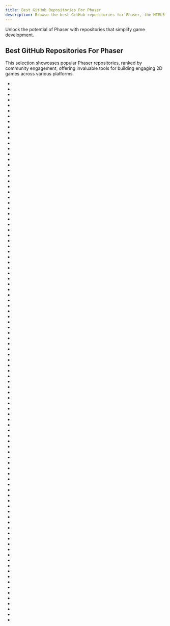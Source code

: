 ```yaml
---
title: Best GitHub Repositories For Phaser
description: Browse the best GitHub repositories for Phaser, the HTML5 game framework for desktop and mobile.
---
```

Unlock the potential of Phaser with repositories that simplify game development.

## Best GitHub Repositories For Phaser

This selection showcases popular Phaser repositories, ranked by community engagement, offering invaluable tools for building engaging 2D games across various platforms.

- <Badge owner="phaserjs" repoName="phaser" stars="https://img.shields.io/github/stars/phaserjs/phaser?style=flat&logoSize=auto" forks="https://img.shields.io/github/forks/phaserjs/phaser?style=flat&logoSize=auto"/>
- <Badge owner="dtm-labs" repoName="dtm" stars="https://img.shields.io/github/stars/dtm-labs/dtm?style=flat&logoSize=auto" forks="https://img.shields.io/github/forks/dtm-labs/dtm?style=flat&logoSize=auto"/>
- <Badge owner="secfigo" repoName="Awesome-Fuzzing" stars="https://img.shields.io/github/stars/secfigo/Awesome-Fuzzing?style=flat&logoSize=auto" forks="https://img.shields.io/github/forks/secfigo/Awesome-Fuzzing?style=flat&logoSize=auto"/>
- <Badge owner="nicholas-ochoa" repoName="OpenSC2K" stars="https://img.shields.io/github/stars/nicholas-ochoa/OpenSC2K?style=flat&logoSize=auto" forks="https://img.shields.io/github/forks/nicholas-ochoa/OpenSC2K?style=flat&logoSize=auto"/>
- <Badge owner="AutoFixture" repoName="AutoFixture" stars="https://img.shields.io/github/stars/AutoFixture/AutoFixture?style=flat&logoSize=auto" forks="https://img.shields.io/github/forks/AutoFixture/AutoFixture?style=flat&logoSize=auto"/>
- <Badge owner="mourner" repoName="suncalc" stars="https://img.shields.io/github/stars/mourner/suncalc?style=flat&logoSize=auto" forks="https://img.shields.io/github/forks/mourner/suncalc?style=flat&logoSize=auto"/>
- <Badge owner="channingbreeze" repoName="games" stars="https://img.shields.io/github/stars/channingbreeze/games?style=flat&logoSize=auto" forks="https://img.shields.io/github/forks/channingbreeze/games?style=flat&logoSize=auto"/>
- <Badge owner="ssusnic" repoName="Machine-Learning-Flappy-Bird" stars="https://img.shields.io/github/stars/ssusnic/Machine-Learning-Flappy-Bird?style=flat&logoSize=auto" forks="https://img.shields.io/github/forks/ssusnic/Machine-Learning-Flappy-Bird?style=flat&logoSize=auto"/>
- <Badge owner="phaserjs" repoName="phaser-ce-examples" stars="https://img.shields.io/github/stars/phaserjs/phaser-ce-examples?style=flat&logoSize=auto" forks="https://img.shields.io/github/forks/phaserjs/phaser-ce-examples?style=flat&logoSize=auto"/>
- <Badge owner="phaserjs" repoName="examples" stars="https://img.shields.io/github/stars/phaserjs/examples?style=flat&logoSize=auto" forks="https://img.shields.io/github/forks/phaserjs/examples?style=flat&logoSize=auto"/>
- <Badge owner="hysnsec" repoName="awesome-threat-modelling" stars="https://img.shields.io/github/stars/hysnsec/awesome-threat-modelling?style=flat&logoSize=auto" forks="https://img.shields.io/github/forks/hysnsec/awesome-threat-modelling?style=flat&logoSize=auto"/>
- <Badge owner="phaserjs" repoName="phaser-ce" stars="https://img.shields.io/github/stars/phaserjs/phaser-ce?style=flat&logoSize=auto" forks="https://img.shields.io/github/forks/phaserjs/phaser-ce?style=flat&logoSize=auto"/>
- <Badge owner="chubin" repoName="pyphoon" stars="https://img.shields.io/github/stars/chubin/pyphoon?style=flat&logoSize=auto" forks="https://img.shields.io/github/forks/chubin/pyphoon?style=flat&logoSize=auto"/>
- <Badge owner="lean" repoName="phaser-es6-webpack" stars="https://img.shields.io/github/stars/lean/phaser-es6-webpack?style=flat&logoSize=auto" forks="https://img.shields.io/github/forks/lean/phaser-es6-webpack?style=flat&logoSize=auto"/>
- <Badge owner="HXSecurity" repoName="DongTai" stars="https://img.shields.io/github/stars/HXSecurity/DongTai?style=flat&logoSize=auto" forks="https://img.shields.io/github/forks/HXSecurity/DongTai?style=flat&logoSize=auto"/>
- <Badge owner="rexrainbow" repoName="phaser3-rex-notes" stars="https://img.shields.io/github/stars/rexrainbow/phaser3-rex-notes?style=flat&logoSize=auto" forks="https://img.shields.io/github/forks/rexrainbow/phaser3-rex-notes?style=flat&logoSize=auto"/>
- <Badge owner="phaserjs" repoName="template-webpack" stars="https://img.shields.io/github/stars/phaserjs/template-webpack?style=flat&logoSize=auto" forks="https://img.shields.io/github/forks/phaserjs/template-webpack?style=flat&logoSize=auto"/>
- <Badge owner="digitsensitive" repoName="phaser3-typescript" stars="https://img.shields.io/github/stars/digitsensitive/phaser3-typescript?style=flat&logoSize=auto" forks="https://img.shields.io/github/forks/digitsensitive/phaser3-typescript?style=flat&logoSize=auto"/>
- <Badge owner="enable3d" repoName="enable3d" stars="https://img.shields.io/github/stars/enable3d/enable3d?style=flat&logoSize=auto" forks="https://img.shields.io/github/forks/enable3d/enable3d?style=flat&logoSize=auto"/>
- <Badge owner="kevinshen56714" repoName="SkyOffice" stars="https://img.shields.io/github/stars/kevinshen56714/SkyOffice?style=flat&logoSize=auto" forks="https://img.shields.io/github/forks/kevinshen56714/SkyOffice?style=flat&logoSize=auto"/>
- <Badge owner="odrick" repoName="free-tex-packer" stars="https://img.shields.io/github/stars/odrick/free-tex-packer?style=flat&logoSize=auto" forks="https://img.shields.io/github/forks/odrick/free-tex-packer?style=flat&logoSize=auto"/>
- <Badge owner="JalaliLabUCLA" repoName="Image-feature-detection-using-Phase-Stretch-Transform" stars="https://img.shields.io/github/stars/JalaliLabUCLA/Image-feature-detection-using-Phase-Stretch-Transform?style=flat&logoSize=auto" forks="https://img.shields.io/github/forks/JalaliLabUCLA/Image-feature-detection-using-Phase-Stretch-Transform?style=flat&logoSize=auto"/>
- <Badge owner="hizhangp" repoName="yolo_tensorflow" stars="https://img.shields.io/github/stars/hizhangp/yolo_tensorflow?style=flat&logoSize=auto" forks="https://img.shields.io/github/forks/hizhangp/yolo_tensorflow?style=flat&logoSize=auto"/>
- <Badge owner="Nick-Gottschlich" repoName="Social-Amnesia" stars="https://img.shields.io/github/stars/Nick-Gottschlich/Social-Amnesia?style=flat&logoSize=auto" forks="https://img.shields.io/github/forks/Nick-Gottschlich/Social-Amnesia?style=flat&logoSize=auto"/>
- <Badge owner="kongchen" repoName="swagger-maven-plugin" stars="https://img.shields.io/github/stars/kongchen/swagger-maven-plugin?style=flat&logoSize=auto" forks="https://img.shields.io/github/forks/kongchen/swagger-maven-plugin?style=flat&logoSize=auto"/>
- <Badge owner="DragonBones" repoName="DragonBonesJS" stars="https://img.shields.io/github/stars/DragonBones/DragonBonesJS?style=flat&logoSize=auto" forks="https://img.shields.io/github/forks/DragonBones/DragonBonesJS?style=flat&logoSize=auto"/>
- <Badge owner="PaulNorman01" repoName="Forensia" stars="https://img.shields.io/github/stars/PaulNorman01/Forensia?style=flat&logoSize=auto" forks="https://img.shields.io/github/forks/PaulNorman01/Forensia?style=flat&logoSize=auto"/>
- <Badge owner="nkholski" repoName="phaser3-es6-webpack" stars="https://img.shields.io/github/stars/nkholski/phaser3-es6-webpack?style=flat&logoSize=auto" forks="https://img.shields.io/github/forks/nkholski/phaser3-es6-webpack?style=flat&logoSize=auto"/>
- <Badge owner="RoseSecurity" repoName="Anti-Virus-Evading-Payloads" stars="https://img.shields.io/github/stars/RoseSecurity/Anti-Virus-Evading-Payloads?style=flat&logoSize=auto" forks="https://img.shields.io/github/forks/RoseSecurity/Anti-Virus-Evading-Payloads?style=flat&logoSize=auto"/>
- <Badge owner="ganlvtech" repoName="phaser-catch-the-cat" stars="https://img.shields.io/github/stars/ganlvtech/phaser-catch-the-cat?style=flat&logoSize=auto" forks="https://img.shields.io/github/forks/ganlvtech/phaser-catch-the-cat?style=flat&logoSize=auto"/>
- <Badge owner="CalebBell" repoName="thermo" stars="https://img.shields.io/github/stars/CalebBell/thermo?style=flat&logoSize=auto" forks="https://img.shields.io/github/forks/CalebBell/thermo?style=flat&logoSize=auto"/>
- <Badge owner="yindz" repoName="common-random" stars="https://img.shields.io/github/stars/yindz/common-random?style=flat&logoSize=auto" forks="https://img.shields.io/github/forks/yindz/common-random?style=flat&logoSize=auto"/>
- <Badge owner="rwbutler" repoName="FeatureFlags" stars="https://img.shields.io/github/stars/rwbutler/FeatureFlags?style=flat&logoSize=auto" forks="https://img.shields.io/github/forks/rwbutler/FeatureFlags?style=flat&logoSize=auto"/>
- <Badge owner="lifenautjoe" repoName="webpack-starter-basic" stars="https://img.shields.io/github/stars/lifenautjoe/webpack-starter-basic?style=flat&logoSize=auto" forks="https://img.shields.io/github/forks/lifenautjoe/webpack-starter-basic?style=flat&logoSize=auto"/>
- <Badge owner="sjlu" repoName="CodeIgniter-Bootstrap" stars="https://img.shields.io/github/stars/sjlu/CodeIgniter-Bootstrap?style=flat&logoSize=auto" forks="https://img.shields.io/github/forks/sjlu/CodeIgniter-Bootstrap?style=flat&logoSize=auto"/>
- <Badge owner="shreyaschavhan" repoName="oscp-pre-preparation-plan-and-notes" stars="https://img.shields.io/github/stars/shreyaschavhan/oscp-pre-preparation-plan-and-notes?style=flat&logoSize=auto" forks="https://img.shields.io/github/forks/shreyaschavhan/oscp-pre-preparation-plan-and-notes?style=flat&logoSize=auto"/>
- <Badge owner="bgkatz" repoName="3phase_integrated" stars="https://img.shields.io/github/stars/bgkatz/3phase_integrated?style=flat&logoSize=auto" forks="https://img.shields.io/github/forks/bgkatz/3phase_integrated?style=flat&logoSize=auto"/>
- <Badge owner="kqwang" repoName="phase-recovery" stars="https://img.shields.io/github/stars/kqwang/phase-recovery?style=flat&logoSize=auto" forks="https://img.shields.io/github/forks/kqwang/phase-recovery?style=flat&logoSize=auto"/>
- <Badge owner="emilyanncr" repoName="Windows-Post-Exploitation" stars="https://img.shields.io/github/stars/emilyanncr/Windows-Post-Exploitation?style=flat&logoSize=auto" forks="https://img.shields.io/github/forks/emilyanncr/Windows-Post-Exploitation?style=flat&logoSize=auto"/>
- <Badge owner="frizb" repoName="Vanquish" stars="https://img.shields.io/github/stars/frizb/Vanquish?style=flat&logoSize=auto" forks="https://img.shields.io/github/forks/frizb/Vanquish?style=flat&logoSize=auto"/>
- <Badge owner="jondubois" repoName="iogrid" stars="https://img.shields.io/github/stars/jondubois/iogrid?style=flat&logoSize=auto" forks="https://img.shields.io/github/forks/jondubois/iogrid?style=flat&logoSize=auto"/>
- <Badge owner="sreyafrancis" repoName="PFNN" stars="https://img.shields.io/github/stars/sreyafrancis/PFNN?style=flat&logoSize=auto" forks="https://img.shields.io/github/forks/sreyafrancis/PFNN?style=flat&logoSize=auto"/>
- <Badge owner="mailgyc" repoName="doudizhu" stars="https://img.shields.io/github/stars/mailgyc/doudizhu?style=flat&logoSize=auto" forks="https://img.shields.io/github/forks/mailgyc/doudizhu?style=flat&logoSize=auto"/>
- <Badge owner="cosinekitty" repoName="astronomy" stars="https://img.shields.io/github/stars/cosinekitty/astronomy?style=flat&logoSize=auto" forks="https://img.shields.io/github/forks/cosinekitty/astronomy?style=flat&logoSize=auto"/>
- <Badge owner="lewster32" repoName="phaser-plugin-isometric" stars="https://img.shields.io/github/stars/lewster32/phaser-plugin-isometric?style=flat&logoSize=auto" forks="https://img.shields.io/github/forks/lewster32/phaser-plugin-isometric?style=flat&logoSize=auto"/>
- <Badge owner="Raiper34" repoName="awesome-phaser" stars="https://img.shields.io/github/stars/Raiper34/awesome-phaser?style=flat&logoSize=auto" forks="https://img.shields.io/github/forks/Raiper34/awesome-phaser?style=flat&logoSize=auto"/>
- <Badge owner="damian-pastorini" repoName="reldens" stars="https://img.shields.io/github/stars/damian-pastorini/reldens?style=flat&logoSize=auto" forks="https://img.shields.io/github/forks/damian-pastorini/reldens?style=flat&logoSize=auto"/>
- <Badge owner="wgryc" repoName="phasellm" stars="https://img.shields.io/github/stars/wgryc/phasellm?style=flat&logoSize=auto" forks="https://img.shields.io/github/forks/wgryc/phasellm?style=flat&logoSize=auto"/>
- <Badge owner="Ezelia" repoName="EZGUI" stars="https://img.shields.io/github/stars/Ezelia/EZGUI?style=flat&logoSize=auto" forks="https://img.shields.io/github/forks/Ezelia/EZGUI?style=flat&logoSize=auto"/>
- <Badge owner="PhaserEditor2D" repoName="PhaserEditor2D-v3" stars="https://img.shields.io/github/stars/PhaserEditor2D/PhaserEditor2D-v3?style=flat&logoSize=auto" forks="https://img.shields.io/github/forks/PhaserEditor2D/PhaserEditor2D-v3?style=flat&logoSize=auto"/>
- <Badge owner="dafthack" repoName="HostRecon" stars="https://img.shields.io/github/stars/dafthack/HostRecon?style=flat&logoSize=auto" forks="https://img.shields.io/github/forks/dafthack/HostRecon?style=flat&logoSize=auto"/>
- <Badge owner="rroylance" repoName="phaser-ce-npm-webpack-typescript-starter-project" stars="https://img.shields.io/github/stars/rroylance/phaser-ce-npm-webpack-typescript-starter-project?style=flat&logoSize=auto" forks="https://img.shields.io/github/forks/rroylance/phaser-ce-npm-webpack-typescript-starter-project?style=flat&logoSize=auto"/>
- <Badge owner="AndreaVidali" repoName="Deep-QLearning-Agent-for-Traffic-Signal-Control" stars="https://img.shields.io/github/stars/AndreaVidali/Deep-QLearning-Agent-for-Traffic-Signal-Control?style=flat&logoSize=auto" forks="https://img.shields.io/github/forks/AndreaVidali/Deep-QLearning-Agent-for-Traffic-Signal-Control?style=flat&logoSize=auto"/>
- <Badge owner="yandeu" repoName="phaser-project-template" stars="https://img.shields.io/github/stars/yandeu/phaser-project-template?style=flat&logoSize=auto" forks="https://img.shields.io/github/forks/yandeu/phaser-project-template?style=flat&logoSize=auto"/>
- <Badge owner="chrchang" repoName="plink-ng" stars="https://img.shields.io/github/stars/chrchang/plink-ng?style=flat&logoSize=auto" forks="https://img.shields.io/github/forks/chrchang/plink-ng?style=flat&logoSize=auto"/>
- <Badge owner="SolomonSklash" repoName="chomp-scan" stars="https://img.shields.io/github/stars/SolomonSklash/chomp-scan?style=flat&logoSize=auto" forks="https://img.shields.io/github/forks/SolomonSklash/chomp-scan?style=flat&logoSize=auto"/>
- <Badge owner="Jerenaux" repoName="phaserquest" stars="https://img.shields.io/github/stars/Jerenaux/phaserquest?style=flat&logoSize=auto" forks="https://img.shields.io/github/forks/Jerenaux/phaserquest?style=flat&logoSize=auto"/>
- <Badge owner="simiancraft" repoName="create-phaser-app" stars="https://img.shields.io/github/stars/simiancraft/create-phaser-app?style=flat&logoSize=auto" forks="https://img.shields.io/github/forks/simiancraft/create-phaser-app?style=flat&logoSize=auto"/>
- <Badge owner="amritansh22" repoName="Data-Structures-and-Algorithms-in-cpp" stars="https://img.shields.io/github/stars/amritansh22/Data-Structures-and-Algorithms-in-cpp?style=flat&logoSize=auto" forks="https://img.shields.io/github/forks/amritansh22/Data-Structures-and-Algorithms-in-cpp?style=flat&logoSize=auto"/>
- <Badge owner="ansible" repoName="tower-cli" stars="https://img.shields.io/github/stars/ansible/tower-cli?style=flat&logoSize=auto" forks="https://img.shields.io/github/forks/ansible/tower-cli?style=flat&logoSize=auto"/>
- <Badge owner="school-of-athens" repoName="schoolofathens-world-next" stars="https://img.shields.io/github/stars/school-of-athens/schoolofathens-world-next?style=flat&logoSize=auto" forks="https://img.shields.io/github/forks/school-of-athens/schoolofathens-world-next?style=flat&logoSize=auto"/>
- <Badge owner="mikewesthad" repoName="navmesh" stars="https://img.shields.io/github/stars/mikewesthad/navmesh?style=flat&logoSize=auto" forks="https://img.shields.io/github/forks/mikewesthad/navmesh?style=flat&logoSize=auto"/>
- <Badge owner="whatshap" repoName="whatshap" stars="https://img.shields.io/github/stars/whatshap/whatshap?style=flat&logoSize=auto" forks="https://img.shields.io/github/forks/whatshap/whatshap?style=flat&logoSize=auto"/>
- <Badge owner="balajmarius" repoName="commit4" stars="https://img.shields.io/github/stars/balajmarius/commit4?style=flat&logoSize=auto" forks="https://img.shields.io/github/forks/balajmarius/commit4?style=flat&logoSize=auto"/>
- <Badge owner="PhaserEditor2D" repoName="PhaserEditor" stars="https://img.shields.io/github/stars/PhaserEditor2D/PhaserEditor?style=flat&logoSize=auto" forks="https://img.shields.io/github/forks/PhaserEditor2D/PhaserEditor?style=flat&logoSize=auto"/>
- <Badge owner="smousavi05" repoName="EQTransformer" stars="https://img.shields.io/github/stars/smousavi05/EQTransformer?style=flat&logoSize=auto" forks="https://img.shields.io/github/forks/smousavi05/EQTransformer?style=flat&logoSize=auto"/>
- <Badge owner="cs0x7f" repoName="min2phase" stars="https://img.shields.io/github/stars/cs0x7f/min2phase?style=flat&logoSize=auto" forks="https://img.shields.io/github/forks/cs0x7f/min2phase?style=flat&logoSize=auto"/>
- <Badge owner="cyberark" repoName="Evasor" stars="https://img.shields.io/github/stars/cyberark/Evasor?style=flat&logoSize=auto" forks="https://img.shields.io/github/forks/cyberark/Evasor?style=flat&logoSize=auto"/>
- <Badge owner="yaledb" repoName="calvin" stars="https://img.shields.io/github/stars/yaledb/calvin?style=flat&logoSize=auto" forks="https://img.shields.io/github/forks/yaledb/calvin?style=flat&logoSize=auto"/>
- <Badge owner="fbaiodias" repoName="phaser-multiplayer-game" stars="https://img.shields.io/github/stars/fbaiodias/phaser-multiplayer-game?style=flat&logoSize=auto" forks="https://img.shields.io/github/forks/fbaiodias/phaser-multiplayer-game?style=flat&logoSize=auto"/>
- <Badge owner="dannyneil" repoName="public_plstm" stars="https://img.shields.io/github/stars/dannyneil/public_plstm?style=flat&logoSize=auto" forks="https://img.shields.io/github/forks/dannyneil/public_plstm?style=flat&logoSize=auto"/>
- <Badge owner="yxlu-0102" repoName="MP-SENet" stars="https://img.shields.io/github/stars/yxlu-0102/MP-SENet?style=flat&logoSize=auto" forks="https://img.shields.io/github/forks/yxlu-0102/MP-SENet?style=flat&logoSize=auto"/>
- <Badge owner="AILHC" repoName="EasyGameFrameworkOpen" stars="https://img.shields.io/github/stars/AILHC/EasyGameFrameworkOpen?style=flat&logoSize=auto" forks="https://img.shields.io/github/forks/AILHC/EasyGameFrameworkOpen?style=flat&logoSize=auto"/>
- <Badge owner="MattMcFarland" repoName="phaser-menu-system" stars="https://img.shields.io/github/stars/MattMcFarland/phaser-menu-system?style=flat&logoSize=auto" forks="https://img.shields.io/github/forks/MattMcFarland/phaser-menu-system?style=flat&logoSize=auto"/>
- <Badge owner="pycalphad" repoName="pycalphad" stars="https://img.shields.io/github/stars/pycalphad/pycalphad?style=flat&logoSize=auto" forks="https://img.shields.io/github/forks/pycalphad/pycalphad?style=flat&logoSize=auto"/>
- <Badge owner="mrDIMAS" repoName="StationIapetus" stars="https://img.shields.io/github/stars/mrDIMAS/StationIapetus?style=flat&logoSize=auto" forks="https://img.shields.io/github/forks/mrDIMAS/StationIapetus?style=flat&logoSize=auto"/>
- <Badge owner="rune" repoName="rune" stars="https://img.shields.io/github/stars/rune/rune?style=flat&logoSize=auto" forks="https://img.shields.io/github/forks/rune/rune?style=flat&logoSize=auto"/>
- <Badge owner="englercj" repoName="phaser-tiled" stars="https://img.shields.io/github/stars/englercj/phaser-tiled?style=flat&logoSize=auto" forks="https://img.shields.io/github/forks/englercj/phaser-tiled?style=flat&logoSize=auto"/>
- <Badge owner="EnclaveGames" repoName="Enclave-Phaser-Template" stars="https://img.shields.io/github/stars/EnclaveGames/Enclave-Phaser-Template?style=flat&logoSize=auto" forks="https://img.shields.io/github/forks/EnclaveGames/Enclave-Phaser-Template?style=flat&logoSize=auto"/>
- <Badge owner="szechyjs" repoName="mbelib" stars="https://img.shields.io/github/stars/szechyjs/mbelib?style=flat&logoSize=auto" forks="https://img.shields.io/github/forks/szechyjs/mbelib?style=flat&logoSize=auto"/>
- <Badge owner="geocine" repoName="phaser3-rollup-typescript" stars="https://img.shields.io/github/stars/geocine/phaser3-rollup-typescript?style=flat&logoSize=auto" forks="https://img.shields.io/github/forks/geocine/phaser3-rollup-typescript?style=flat&logoSize=auto"/>
- <Badge owner="mikewesthad" repoName="phaser-3-tilemap-blog-posts" stars="https://img.shields.io/github/stars/mikewesthad/phaser-3-tilemap-blog-posts?style=flat&logoSize=auto" forks="https://img.shields.io/github/forks/mikewesthad/phaser-3-tilemap-blog-posts?style=flat&logoSize=auto"/>
- <Badge owner="aaron5670" repoName="PokeMMO-Online-Realtime-Multiplayer-Game" stars="https://img.shields.io/github/stars/aaron5670/PokeMMO-Online-Realtime-Multiplayer-Game?style=flat&logoSize=auto" forks="https://img.shields.io/github/forks/aaron5670/PokeMMO-Online-Realtime-Multiplayer-Game?style=flat&logoSize=auto"/>
- <Badge owner="jsfehler" repoName="phaser-ui-tools" stars="https://img.shields.io/github/stars/jsfehler/phaser-ui-tools?style=flat&logoSize=auto" forks="https://img.shields.io/github/forks/jsfehler/phaser-ui-tools?style=flat&logoSize=auto"/>
- <Badge owner="CircuitSetup" repoName="Split-Single-Phase-Energy-Meter" stars="https://img.shields.io/github/stars/CircuitSetup/Split-Single-Phase-Energy-Meter?style=flat&logoSize=auto" forks="https://img.shields.io/github/forks/CircuitSetup/Split-Single-Phase-Energy-Meter?style=flat&logoSize=auto"/>
- <Badge owner="brandondube" repoName="prysm" stars="https://img.shields.io/github/stars/brandondube/prysm?style=flat&logoSize=auto" forks="https://img.shields.io/github/forks/brandondube/prysm?style=flat&logoSize=auto"/>
- <Badge owner="julien" repoName="generator-phaser" stars="https://img.shields.io/github/stars/julien/generator-phaser?style=flat&logoSize=auto" forks="https://img.shields.io/github/forks/julien/generator-phaser?style=flat&logoSize=auto"/>
- <Badge owner="Jerenaux" repoName="basic-mmo-phaser" stars="https://img.shields.io/github/stars/Jerenaux/basic-mmo-phaser?style=flat&logoSize=auto" forks="https://img.shields.io/github/forks/Jerenaux/basic-mmo-phaser?style=flat&logoSize=auto"/>
- <Badge owner="proyecto26" repoName="ion-phaser" stars="https://img.shields.io/github/stars/proyecto26/ion-phaser?style=flat&logoSize=auto" forks="https://img.shields.io/github/forks/proyecto26/ion-phaser?style=flat&logoSize=auto"/>
- <Badge owner="openai" repoName="phasic-policy-gradient" stars="https://img.shields.io/github/stars/openai/phasic-policy-gradient?style=flat&logoSize=auto" forks="https://img.shields.io/github/forks/openai/phasic-policy-gradient?style=flat&logoSize=auto"/>
- <Badge owner="Annoraaq" repoName="grid-engine" stars="https://img.shields.io/github/stars/Annoraaq/grid-engine?style=flat&logoSize=auto" forks="https://img.shields.io/github/forks/Annoraaq/grid-engine?style=flat&logoSize=auto"/>
- <Badge owner="Tinkoff" repoName="ng-event-plugins" stars="https://img.shields.io/github/stars/Tinkoff/ng-event-plugins?style=flat&logoSize=auto" forks="https://img.shields.io/github/forks/Tinkoff/ng-event-plugins?style=flat&logoSize=auto"/>
- <Badge owner="knagaitsev" repoName="slither.io-clone" stars="https://img.shields.io/github/stars/knagaitsev/slither.io-clone?style=flat&logoSize=auto" forks="https://img.shields.io/github/forks/knagaitsev/slither.io-clone?style=flat&logoSize=auto"/>
- <Badge owner="expo" repoName="expo-phaser" stars="https://img.shields.io/github/stars/expo/expo-phaser?style=flat&logoSize=auto" forks="https://img.shields.io/github/forks/expo/expo-phaser?style=flat&logoSize=auto"/>
- <Badge owner="Sun0fABeach" repoName="vue-phaser3" stars="https://img.shields.io/github/stars/Sun0fABeach/vue-phaser3?style=flat&logoSize=auto" forks="https://img.shields.io/github/forks/Sun0fABeach/vue-phaser3?style=flat&logoSize=auto"/>
- <Badge owner="ourcade" repoName="phaser3-typescript-parcel-template" stars="https://img.shields.io/github/stars/ourcade/phaser3-typescript-parcel-template?style=flat&logoSize=auto" forks="https://img.shields.io/github/forks/ourcade/phaser3-typescript-parcel-template?style=flat&logoSize=auto"/>
- <Badge owner="SadaqaWorks" repoName="Quran-Flutter" stars="https://img.shields.io/github/stars/SadaqaWorks/Quran-Flutter?style=flat&logoSize=auto" forks="https://img.shields.io/github/forks/SadaqaWorks/Quran-Flutter?style=flat&logoSize=auto"/>
- <Badge owner="prisms-center" repoName="phaseField" stars="https://img.shields.io/github/stars/prisms-center/phaseField?style=flat&logoSize=auto" forks="https://img.shields.io/github/forks/prisms-center/phaseField?style=flat&logoSize=auto"/>
- <Badge owner="bristolcrypto" repoName="SPDZ-2" stars="https://img.shields.io/github/stars/bristolcrypto/SPDZ-2?style=flat&logoSize=auto" forks="https://img.shields.io/github/forks/bristolcrypto/SPDZ-2?style=flat&logoSize=auto"/>
- <Badge owner="hacktiv8" repoName="phase-0-activities" stars="https://img.shields.io/github/stars/hacktiv8/phase-0-activities?style=flat&logoSize=auto" forks="https://img.shields.io/github/forks/hacktiv8/phase-0-activities?style=flat&logoSize=auto"/>